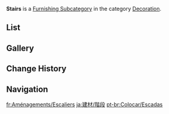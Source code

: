 {{Terminology Infobox
|title        = Stairs
|image        = Icon Housing Decoration Stairs.png
|type         = Item Groups
|type2        = Furnishing Subcategories
|type3        = Interior Furnishings
|type4        = Decoration
}}
'''Stairs''' is a [[Furnishing Subcategory]] in the category [[Decoration]].

==List==
{{Furnishings by Category Table
|Decoration Stairs
|nocategory=1
|noload=1
|version=1}}

==Gallery==
{{Furnishings by Category Gallery|Decoration Stairs}}

==Change History==
{{Change History|1.5}}

==Navigation==
{{Furnishing Navbox|interior}}

[[Category:Decoration Stairs| ]]

[[fr:Aménagements/Escaliers]]
[[ja:建材/階段]]
[[pt-br:Colocar/Escadas]]
